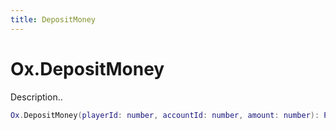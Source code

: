 ```yaml
---
title: DepositMoney
---
```


# Ox.DepositMoney

Description..

```lua
Ox.DepositMoney(playerId: number, accountId: number, amount: number): Promise<boolean>
```

